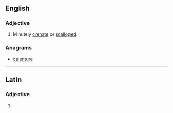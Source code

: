 ==English==

===Adjective===
{{en-adj}}

# {{botany}} Minutely [[crenate]] or [[scalloped]].

===Anagrams===
* [[calenture#English|calenture]]

----
==Latin==

===Adjective===
{{la-adj-form|crēnulāte}}

# {{inflection of|crenulatus|crēnulātus|voc|m|s|lang=la}}
{{rfc-auto}}